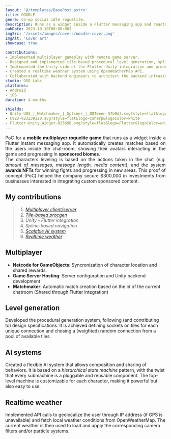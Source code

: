 ```yaml
---
layout: '@/templates/BasePost.astro'
title: OOODLE
genre: Co-op social idle roguelite.
description: Runs as a widget inside a Flutter messaging app and reacts to social actions.
pubDate: 2023-10-18T00:00:00Z
imgSrc: '/assets/images/covers/ooodle-cover.png'
imgAlt: 'Cover art'
showcase: true

contributions:
- Implemented multiplayer gameplay with remote game server.
- Designed and implemented tile-based procedural level generation, spline-based navigation system and a scalable AI with pluggable behaviours.
- Implemented the Unity side of the Flutter-Unity integration and produced documentation for Flutter frontend devs.
- Created a realtime weather system using OpenWeatherMap API.
- Collaborated with backend engineers to architect the backend infrastructure.
studio: OOO Labs
platforms:
- Android
- iOS
duration: 4 months

shields:
- Unity-UGS_|_Matchmaker_|_Splines_|_DOTween-57b9d3.svg?style=flat&logo=unity
- C%23-%23239120.svg?style=flat&logo=csharp&logoColor=white
- Flutter-Unity_Widget-02569B.svg?style=flat&logo=Flutter&logoColor=white
---
```


<div style="text-align: justify">
  PoC for a <b>mobile multiplayer roguelite game</b> that runs as a widget inside a Flutter instant messaging app.
  It automatically creates matches based on the users inside the chat-room, showing their avatars interacting in
  the game and progressing in <b>sponsored biomes</b>.<br />
  The characters leveling is based on the actions taken in the chat (<i>e.g. amount of messages, message length, media content</i>),
  and the system <b>awards NFTs</b> for winning fights and progressing in new areas.
  This proof of concept (PoC) helped the company secure $300,000 in investments from businesses interested in integrating custom sponsored content.
</div>

<ProjectDetails
  role='Unity Developer'
  company={frontmatter.studio}
  platforms={frontmatter.platforms}
  time={frontmatter.duration}
/>

## My contributions

> 1. [*Multiplayer client/server*](#multiplayer)
> 1. [*Tile-based procgen*](#level-generation)
> 1. *Unity - Flutter integration*
> 1. *Spline-based navigation*
> 1. [*Scalable AI system*](#ai-systems)
> 1. [*Realtime weather*](#realtime-weather)

## Multiplayer

- **Netcode for GameObjects**: Syncronization of character location and shared rewards.
- **Game Server Hosting**: Server configuration and Unity backend development
- **Matchmaker**: Automatic match creation based on the id of the current chatroom (Shared through Flutter integration)

## Level generation

Developed the procedural generation system, following (and contributing to) design specifications.
It is achieved defining sockets on tiles for each unique connection and chosing a (weighted)
random connection from a pool of available tiles.

## AI systems

Created a flexible AI system that allows composition and sharing of behaviors.
It is based on a *hierarchical state machine* pattern, with the twist that every submachine is a pluggable and reusable component.
The top-level machine is customizable for each character, making it powerful but also easy to use.

## Realtime weather

Implemented API calls to geolocalize the user through IP address (if GPS is unavailable) and fetch local weather conditions from OpenWeatherMap.
The current weather is then used to load and apply the corresponding camera filters and/or particle systems.
